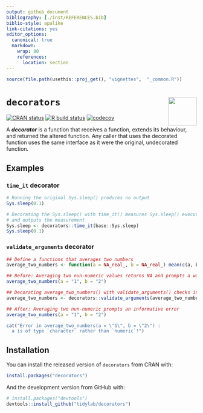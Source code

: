 ---
output: github_document
bibliography: [./inst/REFERENCES.bib]
biblio-style: apalike
link-citations: yes
editor_options: 
  canonical: true
  markdown: 
    wrap: 80
    references: 
      location: section
---

```{r, include = FALSE}
source(file.path(usethis::proj_get(), "vignettes",  "_common.R"))
```

# `decorators` <img src="https://raw.githubusercontent.com/tidylab/decorators/master/pkgdown/logo.png" align="right" height="75"/>

<!-- badges: start -->

[![CRAN
status](https://www.r-pkg.org/badges/version/decorators)](https://CRAN.R-project.org/package=decorators)
[![R build
status](https://github.com/tidylab/decorators/workflows/R-CMD-check/badge.svg)](https://github.com/tidylab/decorators/actions)
[![codecov](https://codecov.io/gh/tidylab/decorators/branch/master/graph/badge.svg?token=U6FL5N32FL)](https://codecov.io/gh/tidylab/decorators)

<!-- badges: end -->


A ***decorator*** is a function that receives a function, extends its behaviour, and
returned the altered function. Any caller that uses the decorated function uses
the same interface as it were the original, undecorated function.

## Examples

### `time_it` decorator

```{r, echo=TRUE}
# Running the original Sys.sleep() produces no output
Sys.sleep(0.1)

# Decorating the Sys.sleep() with time_it() measures Sys.sleep() execution time 
# and outputs the measurement   
Sys.sleep <- decorators::time_it(base::Sys.sleep)
Sys.sleep(0.1)
```    

### `validate_arguments` decorator

```{r, echo=TRUE}
## Define a functions that averages two numbers
average_two_numbers <- function(a = NA_real_, b = NA_real_) mean(c(a, b))

## Before: Averaging two nun-numeric values returns NA and prompts a warning
average_two_numbers(a = "1", b = "2")
```
```{r, echo=TRUE, eval=FALSE}
## Decorating average_two_numbers() with validate_arguments() checks input types
average_two_numbers <- decorators::validate_arguments(average_two_numbers)

## After: Averaging two nun-numeric prompts an informative error
average_two_numbers(a = "1", b = "2")
```
```{r}
cat("Error in average_two_numbers(a = \"1\", b = \"2\") : 
  a is of type `character` rather than `numeric`!")
```


## Installation

You can install the released version of `decorators` from CRAN with:

``` r
install.packages("decorators")
```

And the development version from GitHub with:

``` r
# install.packages("devtools")
devtools::install_github("tidylab/decorators")
```
